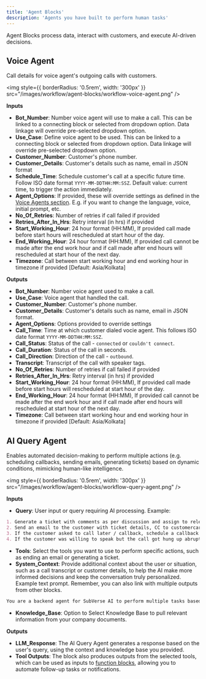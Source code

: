 ```yaml
---
title: 'Agent Blocks'
description: 'Agents you have built to perform human tasks'
---
```


Agent Blocks process data, interact with customers, and execute AI-driven decisions.

## Voice Agent
Call details for voice agent's outgoing calls with customers.

<img
  style={{ borderRadius: '0.5rem', width: '300px' }}
  src="/images/workflow/agent-blocks/workflow-voice-agent.png"
/>

**Inputs**
- **Bot_Number**: Number voice agent will use to make a call. This can be linked to a connecting block or selected from dropdown option. Data linkage will override pre-selected dropdown option.
- **Use_Case**: Define voice agent to be used. This can be linked to a connecting block or selected from dropdown option. Data linkage will override pre-selected dropdown option.
- **Customer_Number**: Customer's phone number.
- **Customer_Details**: Customer's details such as name, email in JSON format
- **Schedule_Time**: Schedule customer's call at a specific future time. Follow ISO date format `YYYY-MM-DDTHH:MM:SSZ`. Default value: current time, to trigger the action immediately.
- **Agent_Options**: If provided, these will override settings as defined in the [Voice Agents section](/voice-agents/prompting). E.g. if you want to change the language, voice, initial prompt, etc.
- **No_Of_Retries**: Number of retries if call failed if provided
- **Retries_After_In_Hrs**: Retry interval (in hrs) if provided
- **Start_Working_Hour**: 24 hour format (HH:MM), If provided call made before start hours will rescheduled at start hour of the day.
- **End_Working_Hour**: 24 hour format (HH:MM), If provided call cannot be made after the end work hour and if call made after end hours will rescheduled at start hour of the next day.
- **Timezone**: Call between start working hour and end working hour in timezone if provided [Default: Asia/Kolkata]

**Outputs**
- **Bot_Number**: Number voice agent used to make a call.
- **Use_Case**: Voice agent that handled the call.
- **Customer_Number**: Customer's phone number.
- **Customer_Details**: Customer's details such as name, email in JSON format.
- **Agent_Options**: Options provided to override settings
- **Call_Time**: Time at which customer dialed vocie agent. This follows ISO date format `YYYY-MM-DDTHH:MM:SSZ`.
- **Call_Status**: Status of the call - `connected` or `couldn't connect`.
- **Call_Duration**: Status of the call in seconds.
- **Call_Direction**: Direction of the call - `outbound`.
- **Transcript**: Transcript of the call with speaker tags.
- **No_Of_Retries**: Number of retries if call failed if provided
- **Retries_After_In_Hrs**: Retry interval (in hrs) if provided
- **Start_Working_Hour**: 24 hour format (HH:MM), If provided call made before start hours will rescheduled at start hour of the day.
- **End_Working_Hour**: 24 hour format (HH:MM), If provided call cannot be made after the end work hour and if call made after end hours will rescheduled at start hour of the next day.
- **Timezone**: Call between start working hour and end working hour in timezone if provided [Default: Asia/Kolkata]


## AI Query Agent
Enables automated decision-making to perform multiple actions (e.g. scheduling callbacks, sending emails, generating tickets) based on dynamic conditions, mimicking human-like intelligence.

<img
  style={{ borderRadius: '0.5rem', width: '300px' }}
  src="/images/workflow/agent-blocks/workflow-query-agent.png"
/>

**Inputs**
- **Query**: User input or query requiring AI processing. Example:
```md
1. Generate a ticket with comments as per discussion and assign to relevant department.
2. Send an email to the customer with ticket details, CC to customercare@company.com
3. If the customer asked to call later / callback, schedule a callback accordingly
4. If the customer was willing to speak but the call got hung up abruptly, schedule a callback in 5 minutes
```
- **Tools**: Select the tools you want to use to perform specific actions, such as ending an email or generating a ticket.
- **System_Context**: Provide additional context about the user or situation, such as a call transcript or customer details, to help the AI make more informed decisions and keep the conversation truly personalized.
Example text prompt. Remember, you can also link with multiple outputs from other blocks.
```md
You are a backend agent for SubVerse AI to perform multiple tasks based on customer's discussion with virtual agent.
```
- **Knowledge_Base**: Option to Select Knowledge Base to pull relevant information from your company documents.

**Outputs**
- **LLM_Response**: The AI Query Agent generates a response based on the user's query, using the context and knowledge base you provided.
- **Tool Outputs**: The block also produces outputs from the selected tools, which can be used as inputs to [function blocks](/workflow/function-blocks), allowing you to automate follow-up tasks or notifications.
